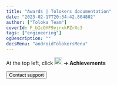 ```yaml
---
title: "Awards | Tolokers documentation"
date: "2023-02-17T20:34:42.804802"
author: ["Toloka Team"]
coverId: F_bIcOYF9yjrxkPZrXc3
tags: ["engineering"]
ogDescription: ""
docsMenu: "androidTolokersMenu"
---
```



<AchievementsContent1/>

At the top left, click **<img src="https://tlkfrontprod.azureedge.net/portal-production/static/uploaded/images/1676448834501/1676448834501_original_png.png" width="21px" alt="" /> → Achievements**

<AchievementsContent2/>

<Button themeColor="light" view="default" size="l" type="link" url="../troubleshooting/support?form-source=achievements">Contact support</Button>
